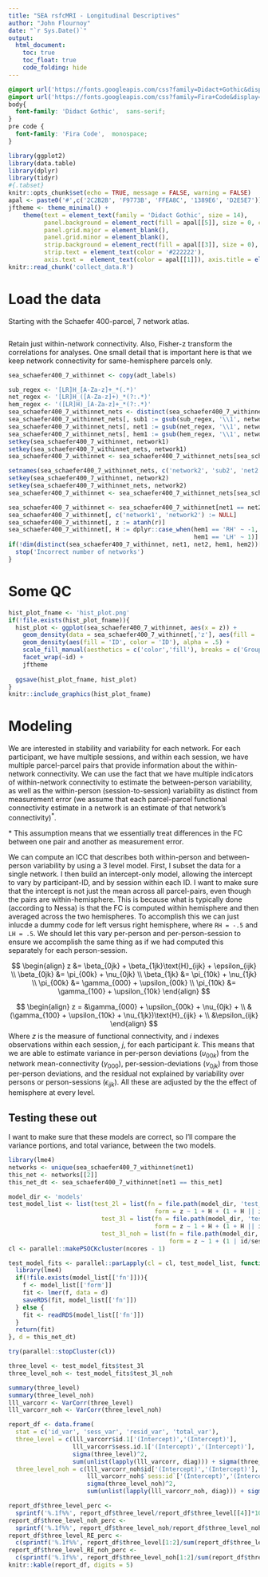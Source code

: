 ```yaml
---
title: "SEA rsfcMRI - Longitudinal Descriptives"
author: "John Flournoy"
date: "`r Sys.Date()`"
output:
  html_document:
    toc: true
    toc_float: true
    code_folding: hide
---
```


```css
@import url('https://fonts.googleapis.com/css?family=Didact+Gothic&display=swap');
@import url('https://fonts.googleapis.com/css?family=Fira+Code&display=swap');
body{
  font-family: 'Didact Gothic',  sans-serif;
}
pre code {
  font-family: 'Fira Code',  monospace;
}
```

```r
library(ggplot2)
library(data.table)
library(dplyr)
library(tidyr)
#{.tabset}
knitr::opts_chunk$set(echo = TRUE, message = FALSE, warning = FALSE)
apal <- paste0('#',c('2C2B2B', 'F9773B', 'FFEA8C', '1389E6', 'D2E5E7'))
jftheme <- theme_minimal() +  
    theme(text = element_text(family = 'Didact Gothic', size = 14),
          panel.background = element_rect(fill = apal[[5]], size = 0, color = apal[[2]]),
          panel.grid.major = element_blank(),
          panel.grid.minor = element_blank(), 
          strip.background = element_rect(fill = apal[[3]], size = 0),
          strip.text = element_text(color = '#222222'),
          axis.text =  element_text(color = apal[[1]]), axis.title = element_text(color = apal[[1]]))
knitr::read_chunk('collect_data.R')
```

# Load the data

Starting with the Schaefer 400-parcel, 7 network atlas.

```r
```

Retain just within-network connectivity. Also, Fisher-z transform the correlations for analyses. One small detail that is important here is that we keep network connectivity for same-hemisphere parcels only.

```r
sea_schaefer400_7_withinnet <- copy(adt_labels)

sub_regex <- '[LR]H_[A-Za-z]+_*(.*)'
net_regex <- '[LR]H_([A-Za-z]+)_*(?:.*)'
hem_regex <- '([LR]H)_[A-Za-z]+_*(?:.*)'
sea_schaefer400_7_withinnet_nets <- distinct(sea_schaefer400_7_withinnet, network1)
sea_schaefer400_7_withinnet_nets[, sub1 := gsub(sub_regex, '\\1', network1)]
sea_schaefer400_7_withinnet_nets[, net1 := gsub(net_regex, '\\1', network1)]
sea_schaefer400_7_withinnet_nets[, hem1 := gsub(hem_regex, '\\1', network1)]
setkey(sea_schaefer400_7_withinnet, network1)
setkey(sea_schaefer400_7_withinnet_nets, network1)
sea_schaefer400_7_withinnet <- sea_schaefer400_7_withinnet_nets[sea_schaefer400_7_withinnet]

setnames(sea_schaefer400_7_withinnet_nets, c('network2', 'sub2', 'net2', 'hem2'))
setkey(sea_schaefer400_7_withinnet, network2)
setkey(sea_schaefer400_7_withinnet_nets, network2)
sea_schaefer400_7_withinnet <- sea_schaefer400_7_withinnet_nets[sea_schaefer400_7_withinnet]

sea_schaefer400_7_withinnet <- sea_schaefer400_7_withinnet[net1 == net2 & hem1 == hem2]
sea_schaefer400_7_withinnet[, c('network1', 'network2') := NULL]
sea_schaefer400_7_withinnet[, z := atanh(r)]
sea_schaefer400_7_withinnet[, H := dplyr::case_when(hem1 == 'RH' ~ -1,
                                                    hem1 == 'LH' ~ 1)]
if(!dim(distinct(sea_schaefer400_7_withinnet, net1, net2, hem1, hem2))[[1]] == 14){
  stop('Incorrect number of networks')
}
```

# Some QC

```r
hist_plot_fname <- 'hist_plot.png'
if(!file.exists(hist_plot_fname)){
  hist_plot <- ggplot(sea_schaefer400_7_withinnet, aes(x = z)) + 
    geom_density(data = sea_schaefer400_7_withinnet[,'z'], aes(fill = 'Group', color = 'Group'), alpha = .5) + 
    geom_density(aes(fill = 'ID', color = 'ID'), alpha = .5) + 
    scale_fill_manual(aesthetics = c('color','fill'), breaks = c('Group', 'ID'), labels = c('Group', 'ID'), values = apal[c(4,2)], name = 'Data') +
    facet_wrap(~id) + 
    jftheme
  
  ggsave(hist_plot_fname, hist_plot)
}
knitr::include_graphics(hist_plot_fname)
```

# Modeling

We are interested in stability and variability for each network. For each participant, we have multiple sessions, and within each session, we have multiple parcel-parcel pairs that provide information about the within-network connectivity. We can use the fact that we have multiple indicators of within-network connectivity to estimate the between-person variability, as well as the within-person (session-to-session) variability as distinct from measurement error (we assume that each parcel-parcel functional connectivity estimate in a network is an estimate of that network's connectivity)<sup>\*</sup>.

\* This assumption means that we essentially treat differences in the FC between one pair and another as measurement error.

We can compute an ICC that describes both within-person and between-person variability by using a 3 level model. First, I subset the data for a single network. I then build an intercept-only model, allowing the intercept to vary by participant-ID, and by session within each ID. I want to make sure that the intercept is not just the mean across all parcel-pairs, even though the pairs are within-hemisphere. This is because what is typically done (according to Nessa) is that the FC is computed within hemisphere and then averaged across the two hemispheres. To accomplish this we can just inlucde a dummy code for left versus right hemisphere, where `RH = -.5` and `LH = .5`. We should let this vary per-person and per-person-session to ensure we accomplish the same thing as if we had computed this separately for each person-session.

$$
\begin{align}
z &= \beta_{0jk} + \beta_{1jk}\text{H}_{ijk} + \epsilon_{ijk} \\
\beta_{0jk} &= \pi_{00k} + \nu_{0jk} \\
\beta_{1jk} &= \pi_{10k} + \nu_{1jk} \\
\pi_{00k} &= \gamma_{000} + \upsilon_{00k} \\
\pi_{10k} &= \gamma_{100} + \upsilon_{10k}
\end{align}
$$

$$
\begin{align}
z = &\gamma_{000} + \upsilon_{00k}  + \nu_{0jk} + \\
&(\gamma_{100} + \upsilon_{10k} + \nu_{1jk})\text{H}_{ijk} + \\
&\epsilon_{ijk}
\end{align}
$$
Where $z$ is the measure of functional connectivity, and $i$ indexes observations within each session, $j$, for each participant $k$. This means that we are able to estimate variance in per-person deviations ($\upsilon_{00k}$) from the network mean-connectivity ($\gamma_{000}$), per-session-deviations ($\nu_{0jk}$) from those per-person deviations, and the residual not explained by variability over persons or person-sessions ($\epsilon_{ijk}$). All these are adjusted by the the effect of hemisphere at every level.

## Testing these out

I want to make sure that these models are correct, so I'll compare the variance portions, and total variance, between the two models.

```r
library(lme4)
networks <- unique(sea_schaefer400_7_withinnet$net1)
this_net <- networks[[2]]
this_net_dt <- sea_schaefer400_7_withinnet[net1 == this_net] 

model_dir <- 'models'
test_model_list <- list(test_2l = list(fn = file.path(model_dir, 'test_2l.RDS'),
                                         form = z ~ 1 + H + (1 + H || id)),
                          test_3l = list(fn = file.path(model_dir, 'test_3l.RDS'),
                                         form = z ~ 1 + H + (1 + H || id/sess)),
                          test_3l_noh = list(fn = file.path(model_dir, 'test_3l_noh.RDS'),
                                             form = z ~ 1 + (1 | id/sess)))
cl <- parallel::makePSOCKcluster(ncores - 1)

test_model_fits <- parallel::parLapply(cl = cl, test_model_list, function(model_list, d){
  library(lme4)
  if(!file.exists(model_list[['fn']])){
    f <- model_list[['form']]
    fit <- lmer(f, data = d)
    saveRDS(fit, model_list[['fn']])
  } else {
    fit <- readRDS(model_list[['fn']])
  }
  return(fit)
}, d = this_net_dt)

try(parallel::stopCluster(cl))
```

```r
three_level <- test_model_fits$test_3l
three_level_noh <- test_model_fits$test_3l_noh

summary(three_level)
summary(three_level_noh)
lll_varcorr <- VarCorr(three_level)
lll_varcorr_noh <- VarCorr(three_level_noh)

report_df <- data.frame(
  stat = c('id_var', 'sess_var', 'resid_var', 'total_var'),
  three_level = c(lll_varcorr$id.1['(Intercept)','(Intercept)'],
                  lll_varcorr$sess.id.1['(Intercept)','(Intercept)'],
                  sigma(three_level)^2,
                  sum(unlist(lapply(lll_varcorr, diag))) + sigma(three_level)^2),
  three_level_noh = c(lll_varcorr_noh$id['(Intercept)','(Intercept)'],
                      lll_varcorr_noh$`sess:id`['(Intercept)','(Intercept)'],
                      sigma(three_level_noh)^2,
                      sum(unlist(lapply(lll_varcorr_noh, diag))) + sigma(three_level_noh)^2))

report_df$three_level_perc <- 
  sprintf('%.1f%%', report_df$three_level/report_df$three_level[[4]]*100)
report_df$three_level_noh_perc <- 
  sprintf('%.1f%%', report_df$three_level_noh/report_df$three_level_noh[[4]]*100)
report_df$three_level_RE_perc <- 
  c(sprintf('%.1f%%', report_df$three_level[1:2]/sum(report_df$three_level[1:2])*100), '-', '-')
report_df$three_level_RE_noh_perc <- 
  c(sprintf('%.1f%%', report_df$three_level_noh[1:2]/sum(report_df$three_level_noh[1:2])*100), '-', '-')
knitr::kable(report_df, digits = 5)

```